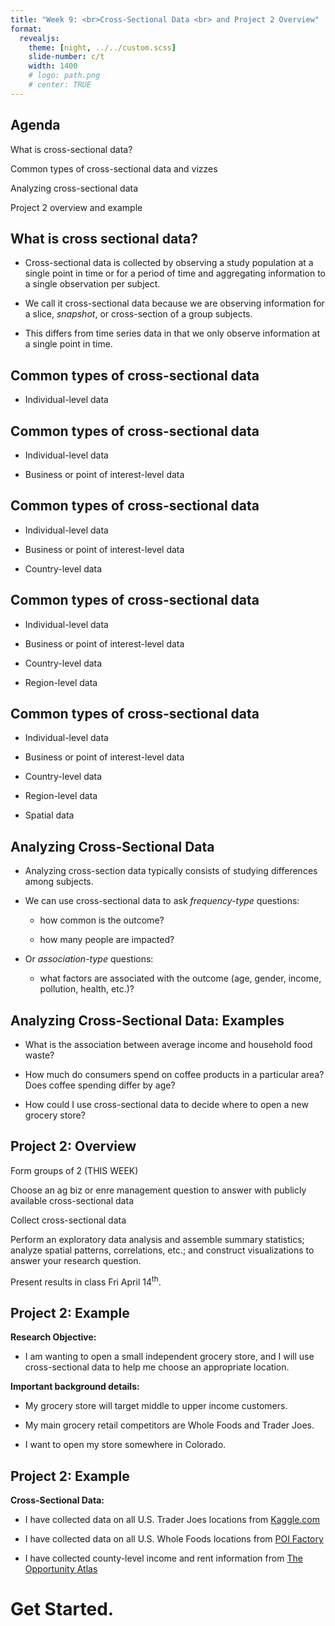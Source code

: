 ```yaml
---
title: "Week 9: <br>Cross-Sectional Data <br> and Project 2 Overview"
format: 
  revealjs:
    theme: [night, ../../custom.scss]
    slide-number: c/t
    width: 1400
    # logo: path.png
    # center: TRUE
---
```


## Agenda 

What is cross-sectional data?

Common types of cross-sectional data and vizzes

Analyzing cross-sectional data

Project 2 overview and example


<!-- example of big text fit to slide width -->

<!-- ::: {.r-fit-text} -->
<!-- Big Text -->
<!-- ::: -->

<!-- :::: {.columns style="text-align: center"} -->
<!-- ::: {.column width="40%"} -->
<!-- ::: -->
<!-- ::: {.column width="60%"} -->
<!-- ::: -->
<!-- :::: -->

## What is cross sectional data?
::: {.incremental}

- Cross-sectional data is collected by observing a study population at a single point in time or for a period of time and aggregating information to a single observation per subject.

- We call it cross-sectional data because we are observing information for a slice, *snapshot*, or cross-section of a group subjects.

- This differs from time series data in that we only observe information at a single point in time.
::: 

## 
<section data-background-image="includes/cross-sectional.png" data-background-size="contain">
</section>

## 
<section data-background-image="includes/cross-sectional-repeated.png" data-background-size="contain">
</section>


## Common types of cross-sectional data

- Individual-level data

## 
<section data-background-image="includes/health-survey.png" data-background-size="contain">
</section>

## 
<section data-background-image="includes/cex.png" data-background-size="contain">
</section>


## Common types of cross-sectional data

- Individual-level data

- Business or point of interest-level data

## 
<section data-background-image="includes/safegraph.png" data-background-size="contain">
</section>

## 
<section data-background-image="includes/starbucks.png" data-background-size="contain">
</section>

## Common types of cross-sectional data

- Individual-level data

- Business or point of interest-level data

- Country-level data

## 
<section data-background-iframe="https://public.tableau.com/shared/BZH34J4NW?:display_count=n&:showVizHome=no&:embed=true"
          data-background-interactive>
</section>

## 
<section data-background-iframe="https://ourworldindata.org/explorers/coronavirus-data-explorer?tab=map&zoomToSelection=true&facet=none&pickerSort=asc&pickerMetric=location&hideControls=true&Metric=Confirmed+deaths&Interval=7-day+rolling+average&Relative+to+Population=true&Color+by+test+positivity=false&country=IND~USA~GBR~CAN~DEU~FRA"
          data-background-interactive>
</section>

## Common types of cross-sectional data

- Individual-level data

- Business or point of interest-level data

- Country-level data

- Region-level data


## 
<section data-background-image="includes/map.png" data-background-size="contain">
</section>

## 
<section data-background-image="includes/map2.png" data-background-size="contain">
</section>

## Common types of cross-sectional data

- Individual-level data

- Business or point of interest-level data

- Country-level data

- Region-level data

- Spatial data

## 
<section data-background-image="includes/smoke_plume.png" data-background-size="contain">
</section>

## 
<section data-background-image="includes/snow.png" data-background-size="contain">
</section>

## Analyzing Cross-Sectional Data

- Analyzing cross-section data typically consists of studying differences among subjects.

- We can use cross-sectional data to ask *frequency-type* questions: 

    - how common is the outcome? 

    - how many people are impacted? 

- Or *association-type* questions:

    - what factors are associated with the outcome (age, gender, income, pollution, health, etc.)?

## Analyzing Cross-Sectional Data: Examples

- What is the association between average income and household food waste?

- How much do consumers spend on coffee products in a particular area? Does coffee spending differ by age?

- How could I use cross-sectional data to decide where to open a new grocery store? 

## Project 2: Overview

Form groups of 2 (THIS WEEK)

Choose an ag biz or enre management question to answer with publicly available cross-sectional data

Collect cross-sectional data

Perform an exploratory data analysis and assemble summary statistics; analyze spatial patterns, correlations, etc.; and construct visualizations to answer your research question.

Present results in class Fri April 14$^{\text{th}}$.

## Project 2: Example

**Research Objective:**

- I am wanting to open a small independent grocery store, and I will use cross-sectional data to help me choose an appropriate location.

**Important background details:**

- My grocery store will target middle to upper income customers.

- My main grocery retail competitors are Whole Foods and Trader Joes.

- I want to open my store somewhere in Colorado.

## Project 2: Example

**Cross-Sectional Data:**

- I have collected data on all U.S. Trader Joes locations from [Kaggle.com](https://www.kaggle.com/datasets/saejinmahlauheinert/trader-joes-locations)

- I have collected data on all U.S. Whole Foods locations from [POI Factory](http://www.poi-factory.com/node/823)

- I have collected county-level income and rent information from [The Opportunity Atlas](https://www.opportunityatlas.org)


##   
<section data-background-image="includes/Sheet1.png" data-background-size="contain">
</section>


##   
<section data-background-image="includes/Sheet2.png" data-background-size="contain">
</section>


##   
<section data-background-image="includes/Sheet3.png" data-background-size="contain">
</section>


# Get Started.